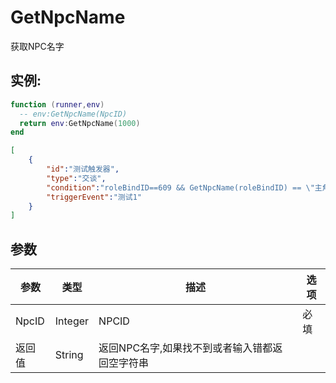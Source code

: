 
# GetNpcName
获取NPC名字
## 实例:
<Tabs>
  <TabItem value="lua" label="Lua" default>

```lua
function (runner,env)
  -- env:GetNpcName(NpcID)
  return env:GetNpcName(1000)
end
```

  </TabItem>

  <TabItem value="json" label="Json触发器">

```json
[
    {
        "id":"测试触发器",
        "type":"交谈",
        "condition":"roleBindID==609 && GetNpcName(roleBindID) == \"主角\"",
        "triggerEvent":"测试1"
    }
]
```

  </TabItem>
</Tabs>




## 参数
| 参数      | 类型    | 描述                       | 选项 |
| --------- | ------- | -------------------------- | ---- |
| NpcID | Integer  | NPCID                  | 必填 |
| 返回值 | String  | 返回NPC名字,如果找不到或者输入错都返回空字符串                  |  |
